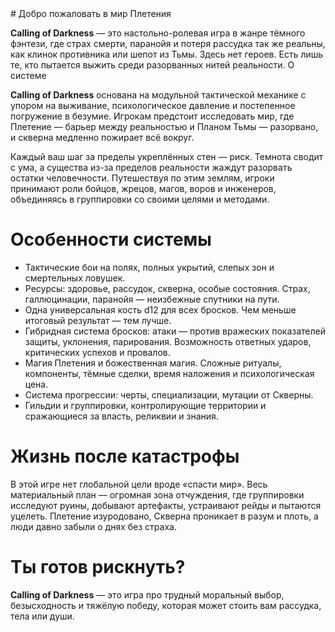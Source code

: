 
<Layout>
# Добро пожаловать в мир Плетения

**Calling of Darkness** — это настольно-ролевая игра в жанре тёмного фэнтези, где страх смерти, паранойя и потеря рассудка так же реальны, как клинок противника или шепот из Тьмы. Здесь нет героев. Есть лишь те, кто пытается выжить среди разорванных нитей реальности.
О системе

**Calling of Darkness** основана на модульной тактической механике с упором на выживание, психологическое давление и постепенное погружение в безумие. Игрокам предстоит исследовать мир, где Плетение — барьер между реальностью и Планом Тьмы — разорвано, и скверна медленно пожирает всё вокруг.

Каждый ваш шаг за пределы укреплённых стен — риск. Темнота сводит с ума, а существа из-за пределов реальности жаждут разорвать остатки человечности. Путешествуя по этим землям, игроки принимают роли бойцов, жрецов, магов, воров и инженеров, объединяясь в группировки со своими целями и методами.

# Особенности системы

- Тактические бои на полях, полных укрытий, слепых зон и смертельных ловушек.
- Ресурсы: здоровье, рассудок, скверна, особые состояния. Страх, галлюцинации, паранойя — неизбежные спутники на пути.
- Одна универсальная кость d12 для всех бросков. Чем меньше итоговый результат — тем лучше.
- Гибридная система бросков: атаки — против вражеских показателей защиты, уклонения, парирования. Возможность ответных ударов, критических успехов и провалов.
- Магия Плетения и божественная магия. Сложные ритуалы, компоненты, тёмные сделки, время наложения и психологическая цена.
- Система прогрессии: черты, специализации, мутации от Скверны.
- Гильдии и группировки, контролирующие территории и сражающиеся за власть, реликвии и знания.

# Жизнь после катастрофы

В этой игре нет глобальной цели вроде «спасти мир». Весь материальный план — огромная зона отчуждения, где группировки исследуют руины, добывают артефакты, устраивают рейды и пытаются уцелеть. Плетение изуродовано, Скверна проникает в разум и плоть, а люди давно забыли о днях без страха.

# Ты готов рискнуть?

**Calling of Darkness** — это игра про трудный моральный выбор, безысходность и тяжёлую победу, которая может стоить вам рассудка, тела или души.

</Layout>
